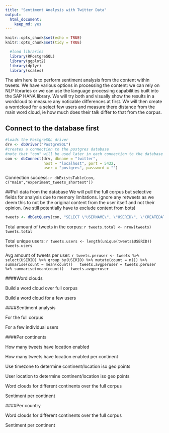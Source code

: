 ```yaml
---
title: "Sentiment Analysis with Twitter Data"
output: 
  html_document: 
    keep_md: yes
---
```


```r
knitr::opts_chunk$set(echo = TRUE)
knitr::opts_chunk$set(tidy = TRUE)
```

```r
  #load libraries
  library(RPostgreSQL)
  library(ggplot2)
  library(dplyr)
  library(scales)
```

The aim here is to perform sentiment analysis from the content within tweets. We have various options in processing the content: we can rely on NLP libraries or we can use the language processing capabilities built into the SAP HANA library. We will try both and visually show the results in a wordcloud to measure any noticable differences at first.
We will then create a wordcloud for a select few users and measure there distance from the main word cloud, ie how much does their talk differ to that from the corpus.

## Connect to the database first
```r
#loads the PostgreSQL driver
drv <- dbDriver("PostgreSQL")
#creates a connection to the postgres database
#note that "con" will be used later in each connection to the database
con <- dbConnect(drv, dbname = "twitter",
                 host = "localhost", port = 5432,
                 user = "postgres", password = "")
```

Connection success: `r dbExistsTable(con, c("main","experiment_tweets_shortest"))`

##Pull data from the database
We will pull the full corpus but selective fields for analysis due to memory limitations.
Ignore any retweets as we deem this to not be the original content from the user itself and not their opinion.
(we still potentially have to exclude content from bots)

```r
tweets <- dbGetQuery(con, "SELECT \"USERNAME\", \"USERID\", \"CREATEDAT\", \"CONTENT\",\"GEO_ENABLED\", \"LATITUDE\", \"LONGITUDE\", \"LOCATION\", \"TIMEZONE\" from main.experiment_tweets_shortest where \"RETWEET\" = 0")
```

Total amount of tweets in the corpus: `r tweets.total <- nrow(tweets)
  tweets.total`

Total unique users: `r tweets.users <- length(unique(tweets$USERID))
  tweets.users`

Avg amount of tweets per user: `r tweets.peruser <- tweets %>% select(USERID) %>% group_by(USERID) %>% mutate(count = n()) %>% summarise(count = mean(count))
  tweets.avgperuser = tweets.peruser %>% summarise(mean(count))
  tweets.avgperuser`

####Word clouds

Build a word cloud over full corpus


Build a word cloud for a few users


####Sentiment analysis

For the full corpus


For a few individual users


####Per continents

How many tweets have location enabled

How many tweets have location enabled per continent

Use timezone to determine continent/location iso geo points

User location to determine continent/location iso geo points

Word clouds for different continents over the full corpus

Sentiment per continent


####Per country

Word clouds for different continents over the full corpus

Sentiment per continent
